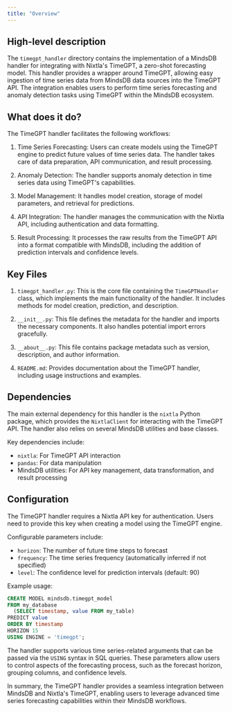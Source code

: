 ```yaml
---
title: "Overview"
---
```


## High-level description
The `timegpt_handler` directory contains the implementation of a MindsDB handler for integrating with Nixtla's TimeGPT, a zero-shot forecasting model. This handler provides a wrapper around TimeGPT, allowing easy ingestion of time series data from MindsDB data sources into the TimeGPT API. The integration enables users to perform time series forecasting and anomaly detection tasks using TimeGPT within the MindsDB ecosystem.

## What does it do?
The TimeGPT handler facilitates the following workflows:

1. Time Series Forecasting: Users can create models using the TimeGPT engine to predict future values of time series data. The handler takes care of data preparation, API communication, and result processing.

2. Anomaly Detection: The handler supports anomaly detection in time series data using TimeGPT's capabilities.

3. Model Management: It handles model creation, storage of model parameters, and retrieval for predictions.

4. API Integration: The handler manages the communication with the Nixtla API, including authentication and data formatting.

5. Result Processing: It processes the raw results from the TimeGPT API into a format compatible with MindsDB, including the addition of prediction intervals and confidence levels.

## Key Files
1. `timegpt_handler.py`: This is the core file containing the `TimeGPTHandler` class, which implements the main functionality of the handler. It includes methods for model creation, prediction, and description.

2. `__init__.py`: This file defines the metadata for the handler and imports the necessary components. It also handles potential import errors gracefully.

3. `__about__.py`: This file contains package metadata such as version, description, and author information.

4. `README.md`: Provides documentation about the TimeGPT handler, including usage instructions and examples.

## Dependencies
The main external dependency for this handler is the `nixtla` Python package, which provides the `NixtlaClient` for interacting with the TimeGPT API. The handler also relies on several MindsDB utilities and base classes.

Key dependencies include:
- `nixtla`: For TimeGPT API interaction
- `pandas`: For data manipulation
- MindsDB utilities: For API key management, data transformation, and result processing

## Configuration
The TimeGPT handler requires a Nixtla API key for authentication. Users need to provide this key when creating a model using the TimeGPT engine.

Configurable parameters include:
- `horizon`: The number of future time steps to forecast
- `frequency`: The time series frequency (automatically inferred if not specified)
- `level`: The confidence level for prediction intervals (default: 90)

Example usage:
```sql
CREATE MODEL mindsdb.timegpt_model
FROM my_database
  (SELECT timestamp, value FROM my_table)
PREDICT value
ORDER BY timestamp
HORIZON 15
USING ENGINE = 'timegpt';
```

The handler supports various time series-related arguments that can be passed via the `USING` syntax in SQL queries. These parameters allow users to control aspects of the forecasting process, such as the forecast horizon, grouping columns, and confidence levels.

In summary, the TimeGPT handler provides a seamless integration between MindsDB and Nixtla's TimeGPT, enabling users to leverage advanced time series forecasting capabilities within their MindsDB workflows.